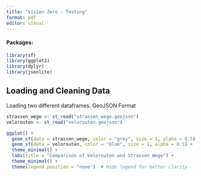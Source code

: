 ```yaml
---
title: "Vision Zero - Testing"
format: pdf
editor: visual
---
```


#### Packages:

```r
library(sf)
library(ggplot2)
library(dplyr)
library(jsonlite)
```

## Loading and Cleaning Data

Loading two different dataframes. GeoJSON Format

```r
strassen_wege <- st_read("strassen_wege.geojson")
velorouten <- st_read("velorouten.geojson")
```

```r
ggplot() +
  geom_sf(data = strassen_wege, color = "grey", size = 1, alpha = 0.5) +
  geom_sf(data = velorouten, color = "blue", size = 1, alpha = 0.5) +
  theme_minimal() +
  labs(title = "Comparison of Velorouten and Strassen Wege") +
  theme_minimal() +
  theme(legend.position = "none")  # Hide legend for better clarity
```
